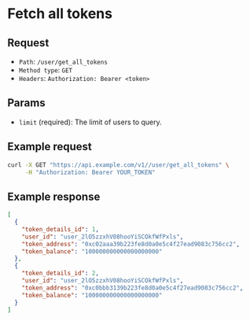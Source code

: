 
# Fetch all tokens

## Request

- `Path`: `/user/get_all_tokens`
- `Method type`: `GET`
- `Headers`: `Authorization: Bearer <token>`

## Params

- `limit` (required): The limit of users to query.

## Example request

```bash
curl -X GET "https://api.example.com/v1//user/get_all_tokens" \
     -H "Authorization: Bearer YOUR_TOKEN"
```

## Example response

```json
[
  {
    "token_details_id": 1,
    "user_id": "user_2lO5zzxhV08hooYiSCOkfWfPxls",
    "token_address": "0xc02aaa39b223fe8d0a0e5c4f27ead9083c756cc2",
    "token_balance": "100000000000000000000"
  },
  {
    "token_details_id": 2,
    "user_id": "user_2lO5zzxhV08hooYiSCOkfWfPxls",
    "token_address": "0xc0bbb3139b223fe8d0a0e5c4f27ead9083c756cc2",
    "token_balance": "100000000000000000000"
  }
]
```
